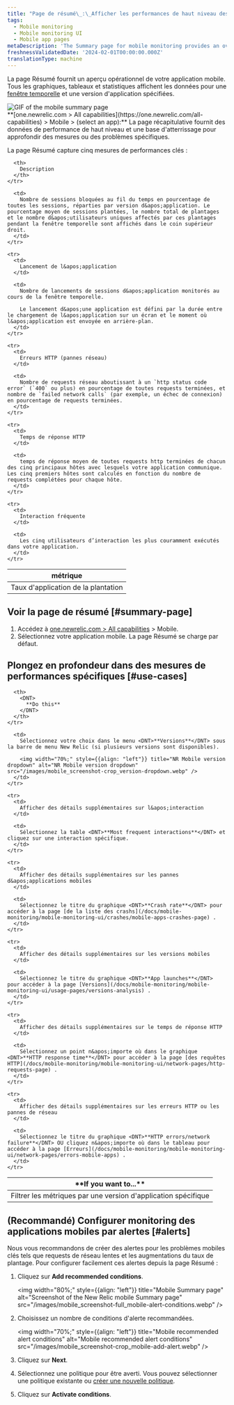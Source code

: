 ```yaml
---
title: "Page de résumé\_:\_Afficher les performances de haut niveau des applications mobiles"
tags:
  - Mobile monitoring
  - Mobile monitoring UI
  - Mobile app pages
metaDescription: 'The Summary page for mobile monitoring provides an overview of HTTP requests, active users, interactions, errors or network failures, and recent events.'
freshnessValidatedDate: '2024-02-01T00:00:00.000Z'
translationType: machine
---
```


La page Résumé fournit un aperçu opérationnel de votre application mobile. Tous les graphiques, tableaux et statistiques affichent les données pour une [fenêtre temporelle](/docs/query-your-data/explore-query-data/dashboards/manage-your-dashboard/#dash-time-picker) et une version d&apos;application spécifiées.

<img title="Mobile summary page" alt="GIF of the mobile summary page" src="/images/mobile_screenshot-full_summary-gif.gif" />

<figcaption>
  <DNT>**[one.newrelic.com &gt; All capabilities](https://one.newrelic.com/all-capabilities) &gt; Mobile &gt; (select an app):**</DNT> La page récapitulative fournit des données de performance de haut niveau et une base d&apos;atterrissage pour approfondir des mesures ou des problèmes spécifiques.
</figcaption>

La page Résumé capture cinq mesures de performances clés :

<table>
  <thead>
    <tr>
      <th width={200}>
        métrique
      </th>

      <th>
        Description
      </th>
    </tr>
  </thead>

  <tbody>
    <tr>
      <td>
        Taux d&apos;application de la plantation
      </td>

      <td>
        Nombre de sessions bloquées au fil du temps en pourcentage de toutes les sessions, réparties par version d&apos;application. Le pourcentage moyen de sessions plantées, le nombre total de plantages et le nombre d&apos;utilisateurs uniques affectés par ces plantages pendant la fenêtre temporelle sont affichés dans le coin supérieur droit.
      </td>
    </tr>

    <tr>
      <td>
        Lancement de l&apos;application
      </td>

      <td>
        Nombre de lancements de sessions d&apos;application monitorés au cours de la fenêtre temporelle.

        Le lancement d&apos;une application est défini par la durée entre le chargement de l&apos;application sur un écran et le moment où l&apos;application est envoyée en arrière-plan.
      </td>
    </tr>

    <tr>
      <td>
        Erreurs HTTP (pannes réseau)
      </td>

      <td>
        Nombre de requests réseau aboutissant à un `http status code error` (`400` ou plus) en pourcentage de toutes requests terminées, et nombre de `failed network calls` (par exemple, un échec de connexion) en pourcentage de requests terminées.
      </td>
    </tr>

    <tr>
      <td>
        Temps de réponse HTTP
      </td>

      <td>
        temps de réponse moyen de toutes requests http terminées de chacun des cinq principaux hôtes avec lesquels votre application communique. Les cinq premiers hôtes sont calculés en fonction du nombre de requests complétées pour chaque hôte.
      </td>
    </tr>

    <tr>
      <td>
        Interaction fréquente
      </td>

      <td>
        Les cinq utilisateurs d’interaction les plus couramment exécutés dans votre application.
      </td>
    </tr>
  </tbody>
</table>

## Voir la page de résumé [#summary-page]

1. Accédez à [one.newrelic.com &gt; All capabilities](https://one.newrelic.com/all-capabilities) &gt; Mobile.
2. Sélectionnez votre application mobile. La page Résumé se charge par défaut.

## Plongez en profondeur dans des mesures de performances spécifiques [#use-cases]

<table>
  <thead>
    <tr>
      <th width={200}>
        <DNT>
          **If you want to...**
        </DNT>
      </th>

      <th>
        <DNT>
          **Do this**
        </DNT>
      </th>
    </tr>
  </thead>

  <tbody>
    <tr>
      <td>
        Filtrer les métriques par une version d&apos;application spécifique
      </td>

      <td>
        Sélectionnez votre choix dans le menu <DNT>**Versions**</DNT> sous la barre de menu New Relic (si plusieurs versions sont disponibles).

        <img width="70%;" style={{align: "left"}} title="NR Mobile version dropdown" alt="NR Mobile version dropdown" src="/images/mobile_screenshot-crop_version-dropdown.webp" />
      </td>
    </tr>

    <tr>
      <td>
        Afficher des détails supplémentaires sur l&apos;interaction
      </td>

      <td>
        Sélectionnez la table <DNT>**Most frequent interactions**</DNT> et cliquez sur une interaction spécifique.
      </td>
    </tr>

    <tr>
      <td>
        Afficher des détails supplémentaires sur les pannes d&apos;applications mobiles
      </td>

      <td>
        Sélectionnez le titre du graphique <DNT>**Crash rate**</DNT> pour accéder à la page [de la liste des crashs](/docs/mobile-monitoring/mobile-monitoring-ui/crashes/mobile-apps-crashes-page) .
      </td>
    </tr>

    <tr>
      <td>
        Afficher des détails supplémentaires sur les versions mobiles
      </td>

      <td>
        Sélectionnez le titre du graphique <DNT>**App launches**</DNT> pour accéder à la page [Versions](/docs/mobile-monitoring/mobile-monitoring-ui/usage-pages/versions-analysis) .
      </td>
    </tr>

    <tr>
      <td>
        Afficher des détails supplémentaires sur le temps de réponse HTTP
      </td>

      <td>
        Sélectionnez un point n&apos;importe où dans le graphique <DNT>**HTTP response time**</DNT> pour accéder à la page [des requêtes HTTP](/docs/mobile-monitoring/mobile-monitoring-ui/network-pages/http-requests-page) .
      </td>
    </tr>

    <tr>
      <td>
        Afficher des détails supplémentaires sur les erreurs HTTP ou les pannes de réseau
      </td>

      <td>
        Sélectionnez le titre du graphique <DNT>**HTTP errors/network failure**</DNT> OU cliquez n&apos;importe où dans le tableau pour accéder à la page [Erreurs](/docs/mobile-monitoring/mobile-monitoring-ui/network-pages/errors-mobile-apps) .
      </td>
    </tr>
  </tbody>
</table>

## (Recommandé) Configurer monitoring des applications mobiles par alertes [#alerts]

Nous vous recommandons de créer des alertes pour les problèmes mobiles clés tels que requests de réseau lentes et les augmentations du taux de plantage. Pour configurer facilement ces alertes depuis la page Résumé :

1. Cliquez sur <DNT>**Add recommended conditions**</DNT>.

   <img width="80%;" style={{align: "left"}} title="Mobile Summary page" alt="Screenshot of the New Relic mobile Summary page" src="/images/mobile_screenshot-full_mobile-alert-conditions.webp" />

2. Choisissez un nombre de conditions d&apos;alerte recommandées.

   <img width="70%;" style={{align: "left"}} title="Mobile recommended alert conditions" alt="Mobile recommended alert conditions" src="/images/mobile_screenshot-crop_mobile-add-alert.webp" />

3. Cliquez sur <DNT>**Next**</DNT>.

4. Sélectionnez une politique pour être averti. Vous pouvez sélectionner une politique existante ou [créer une nouvelle politique](/docs/alerts-applied-intelligence/new-relic-alerts/alert-policies/create-edit-or-find-alert-policy/#alert-policy-name).

5. Cliquez sur <DNT>**Activate conditions**</DNT>.